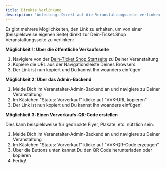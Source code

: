 ```yaml
---
title: Direkte Verlinkung
description: 'Anleitung: Direkt auf die Veranstaltungsseite verlinken'
---
```


Es gibt mehrere Möglichkeiten, den Link zu erhalten, um von einer (beispielsweise eigenen Seite) direkt zur Dein-Ticket.Shop Veranstaltungsseite zu verlinken:

**Möglichkeit 1: Über die öffentliche Verkaufsseite**

1. Navigiere von der [Dein-Ticket.Shop](https://dein-ticket.shop "Dein-Ticket.Shop Startseite")[ Startseite](https://dein-ticket.shop "Dein-Ticket.Shop Startseite") zu Deiner Veranstaltung
2. Kopiere die URL aus der Navigationsleiste Deines Browsers.
3. Der Link ist nun kopiert und Du kannst Ihn woanders einfügen!

**Möglichkeit 2: Über das Admin-Backend**

1. Melde Dich im Veranstalter-Admin-Backend an und navigiere zu Deiner Veranstaltung
2. Im Kästchen "Status: Vorverkauf" klicke auf "VVK-URL kopieren"
3. Der Link ist nun kopiert und Du kannst Ihn woanders einfügen!

**Möglichkeit 3: Einen Vorverkaufs-QR-Code erstellen**

Dies kann beispielsweise für gedruckte Flyer, Plakate, etc. nützlich sein.

1. Melde Dich im Veranstalter-Admin-Backend an und navigiere zu Deiner Veranstaltung
2. Im Kästchen "Status: Vorverkauf" klicke auf "VVK-QR-Code erzeugen"
3. Über die Buttons unten kannst Du den QR Code herunterladen oder kopieren
4. Fertig!
